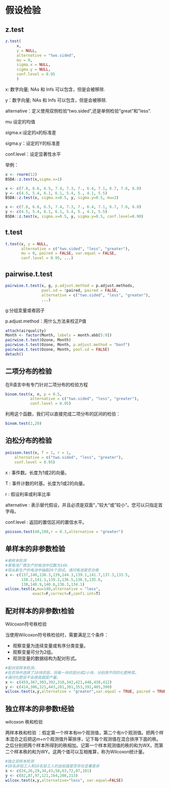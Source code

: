 # 假设检验



## z.test


```{r,eval=FALSE}
z.test(
     x,
     y = NULL,
     alternative = "two.sided",
     mu = 0,
     sigma.x = NULL,
     sigma.y = NULL,
     conf.level = 0.95
     )
```

x: 数字向量; NAs 和 Infs 可以包含，但是会被移除.

y：数字向量; NAs 和 Infs 可以包含，但是会被移除.

alternative：定义使用双侧检验“two.sided",还是单侧检验”great"和"less".

mu 设定的均值

sigma.x:设定的x的标准差

sigma.y：设定的Y的标准差

conf.level：设定显著性水平

举例：

```{r}
x <- rnorm(12)
BSDA::z.test(x,sigma.x=1)
```


```{r}
x <- c(7.8, 6.6, 6.5, 7.4, 7.3, 7., 6.4, 7.1, 6.7, 7.6, 6.8)
y <- c(4.5, 5.4, 6.1, 6.1, 5.4, 5., 4.1, 5.5)
BSDA::z.test(x, sigma.x=0.5, y, sigma.y=0.5, mu=2)
```

```{r}
x <- c(7.8, 6.6, 6.5, 7.4, 7.3, 7., 6.4, 7.1, 6.7, 7.6, 6.8)
y <- c(4.5, 5.4, 6.1, 6.1, 5.4, 5., 4.1, 5.5)
BSDA::z.test(x, sigma.x=0.5, y, sigma.y=0.5, conf.level=0.90)
```

## t.test
```{r,eval=FALSE}
t.test(x, y = NULL,
       alternative = c("two.sided", "less", "greater"),
       mu = 0, paired = FALSE, var.equal = FALSE,
       conf.level = 0.95, ...)
```



## pairwise.t.test

```{r,eval=FALSE}
pairwise.t.test(x, g, p.adjust.method = p.adjust.methods,
                pool.sd = !paired, paired = FALSE,
                alternative = c("two.sided", "less", "greater"),
                ...)
```

g:分组变量或者因子

p.adjust.method：用什么方法来校正P值


```{r}
attach(airquality)
Month <- factor(Month, labels = month.abb[5:9])
pairwise.t.test(Ozone, Month)
pairwise.t.test(Ozone, Month, p.adjust.method = "bonf")
pairwise.t.test(Ozone, Month, pool.sd = FALSE)
detach()
```

## 二项分布的检验

在R语言中有专门针对二项分布的检验方程

```{r,eval=FALSE}
binom.test(x, n, p = 0.5,
           alternative = c("two.sided", "less", "greater"),
           conf.level = 0.95)
```
利用这个函数，我们可以直接完成二项分布的区间的检验：

```{r,eval=TRUE}
binom.test(2,20)

```
## 泊松分布的检验


```{r,eval=FALSE}
poisson.test(x, T = 1, r = 1,
    alternative = c("two.sided", "less", "greater"),
    conf.level = 0.95)
```

x : 事件数。长度为1或2的向量。

T : 事件计数的时基。长度为1或2的向量。

r : 假设利率或利率比率

alternative : 表示替代假设，并且必须是双面“，”较大“或”较小“。您可以只指定首字母。

conf.level : 返回的置信区间的置信水平。 


```{r,eval=TRUE}
poisson.test(40,100,r = 0.3,alternative = "greater")
```

## 单样本的非参数检验

```{r,eval=TRUE}
#单样本检测
#某电池厂商生产的电池中位数为140.
#现从新生产的电池中抽取20个测试。请问电池是否合格
x <- c(137,140,138.3,139,144.3,139.1,141.7,137.3,133.5,
       138.2,141.1,139.2,136.5,136.5,135.6,
       138,140.9,140.6,136.3,134.1)
wilcox.test(x,mu=140,alternative = "less",
            exact=F,correct=F,confi.int=T)
```


##  配对样本的非参数t检验

Wilcoxon符号秩检验 

当使用Wilcoxon符号秩检验时，需要满足三个条件：

* 观察变量为连续变量或有序分类变量。
* 观察变量可分为2组。
* 观测变量的数据结构为配对形式。


```{r,eval=TRUE}
#配对双样本检测。
#在农场中选择了10块农田，将每一块农田分成2小块，分别用不同的化肥种菜。
#请问化肥会不会提高蔬菜产量。
x <- c(459,367,303,392,310,342,421,446,430,412)
y <- c(414,306,321,443,281,301,353,391,405,390)
wilcox.test(x,y,alternative = "greater",var.equal = TRUE, paired = TRUE)
```

## 独立样本的非参数t经验

wilcoxon 秩和检验  

两样本秩和检验 ：假定第一个样本有m个观测值，第二个有n个观测值。把两个样本混合之后把这m+n个观测值升幂排序，记下每个观测值在混合排序下面的秩。之后分别把两个样本所得到的秩相加。记第一个样本观测值的秩的和为WX，而第二个样本秩的和为WY。这两个值可以互相推算，称为Wilcoxon统计量。

```{r,eval=TRUE}
#独立双样本检测
#10名非铅工人和10名铅工人的血铅值是否存在显著差异
x <- c(24,26,29,34,43,58,63,72,87,101)
y <- c(82,87,97,121,164,208,213)
wilcox.test(x,y,alternative="less", var.equal=FALSE)
```






